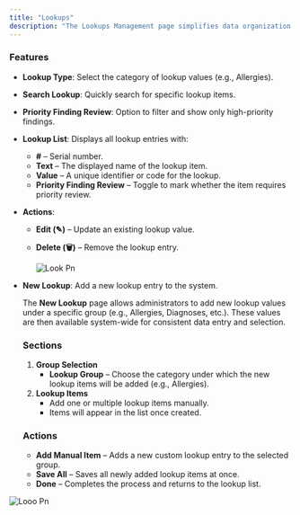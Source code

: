 ```yaml
---
title: "Lookups"
description: "The Lookups Management page simplifies data organization by managing predefined values (lookups) used across the system (e.g., Allergies, Diagnoses, etc.)."
---
```


### Features

- **Lookup Type**: Select the category of lookup values (e.g., Allergies).
- **Search Lookup**: Quickly search for specific lookup items.
- **Priority Finding Review**: Option to filter and show only high-priority findings.
- **Lookup List**: Displays all lookup entries with:
  - **#** – Serial number.
  - **Text** – The displayed name of the lookup item.
  - **Value** – A unique identifier or code for the lookup.
  - **Priority Finding Review** – Toggle to mark whether the item requires priority review.
- **Actions**:
  - **Edit (✎)** – Update an existing lookup value.
  - **Delete (🗑)** – Remove the lookup entry.

    ![Look Pn](/images/look.png)
- **New Lookup**: Add a new lookup entry to the system.

  The **New Lookup** page allows administrators to add new lookup values under a specific group (e.g., Allergies, Diagnoses, etc.). These values are then available system-wide for consistent data entry and selection.

  ### Sections
  1. **Group Selection**
     - **Lookup Group** – Choose the category under which the new lookup items will be added (e.g., Allergies).
  2. **Lookup Items**
     - Add one or multiple lookup items manually.
     - Items will appear in the list once created.

  ### Actions
  - **Add Manual Item** – Adds a new custom lookup entry to the selected group.
  - **Save All** – Saves all newly added lookup items at once.
  - **Done** – Completes the process and returns to the lookup list.

![Looo Pn](/images/looo.png)